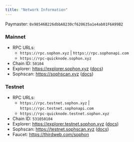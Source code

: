```yaml
---
title: "Network Information"
---
```


Paymaster: `0x98546B226dbbA8230cf620635a1e4ab01F6A99B2`

### Mainnet

- RPC URLs:
  - `https://rpc.sophon.xyz` | `https://rpc.sophonapi.com`
  - `https://rpc-quicknode.sophon.xyz`
- Chain ID: `50104`
- Explorer: https://explorer.sophon.xyz ([docs](https://api-explorer.sophon.xyz/docs))
- Sophscan: https://sophscan.xyz ([docs](https://docs.sophscan.xyz))

### Testnet

- RPC URLs:
  - `https://rpc.testnet.sophon.xyz` | `https://rpc.testnet.sophonapi.com`
  - `https://rpc-quicknode.testnet.sophon.xyz`
- Chain ID: `531050104`
- Explorer: https://explorer.testnet.sophon.xyz ([docs](https://api-explorer.sophon.xyz/docs))
- Sophscan: https://testnet.sophscan.xyz ([docs](https://docs.sophscan.xyz))
- Faucet: https://thirdweb.com/sophon